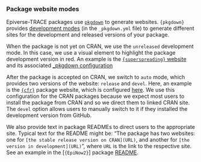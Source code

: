 ### Package website modes

Epiverse-TRACE packages use [`pkgdown`](https://pkgdown.r-lib.org/) to generate websites. `{pkgdown}` provides [development modes](https://pkgdown.r-lib.org/reference/build_site.html#development-mode) (in the `_pkgdown.yml` file) to generate different sites for the development and released versions of your package.

When the package is not yet on CRAN, we use the `unreleased` development mode. In this case, we use a visual element to highlight the package development version in red. An example is the [`{superspreading}` website](https://epiverse-trace.github.io/superspreading/) and its associated [_pkgdown configuration](https://github.com/epiverse-trace/superspreading/blob/main/_pkgdown.yml#L12-L13)

After the package is accepted on CRAN, we switch to `auto` mode, which provides two versions of the website: `release` and `devel`. Here, an example is the [`{cfr}`](https://epiverse-trace.github.io/cfr/) package website, which is configured [here](https://github.com/epiverse-trace/cfr/blob/main/_pkgdown.yml#L5-L6). We use this configuration for the CRAN packages because we expect most users to install the package from CRAN and so we direct them to linked CRAN site. The `devel` option allows users to manually switch to it if they installed the development version from GitHub.

We also provide text in package READMEs to direct users to the appropriate site. Typical text for the README might be: "The package has two websites: one for `[the stable release version on CRAN](URL)`, and
another for `[the version in development](URL)`", where `URL` is the link to the respective site. See an example in the [`{EpiNow2}`] package [README](https://github.com/epiforecasts/EpiNow2/blob/main/README.Rmd#L125-L127). 